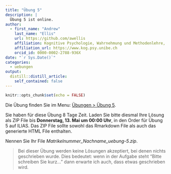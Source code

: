 ```yaml
---
title: "Übung 5"
description: |
  Übung 5 ist online.
author:
  - first_name: "Andrew"
    last_name: "Ellis"
    url: https://github.com/awellis
    affiliation: Kognitive Psychologie, Wahrnehmung und Methodenlehre, Universität Bern 
    affiliation_url: https://www.kog.psy.unibe.ch
    orcid_id: 0000-0002-2788-936X
date: "`r Sys.Date()`"
categories:
  - uebungen
output:
  distill::distill_article:
    self_contained: false
---
```



```r
knitr::opts_chunk$set(echo = FALSE)
```

Die Übung finden Sie im Menu: [Übungen > Übung 5](https://kogpsy.github.io/neuroscicomplab/exercise-5.html). 

Sie haben für diese Übung 8 Tage Zeit. Laden Sie bitte diesmal Ihre Lösung als ZIP File bis **Donnerstag, 13. Mai um 00:00 Uhr**, in den Order für Übung 5 auf ILIAS. Das ZIP File sollte sowohl das Rmarkdown File als auch das generierte HTML File enthalten.

Nennen Sie Ihr File *Matrikelnummer_Nachname_uebung-5.zip*.

> Bei dieser Übung werden keine Lösungen akzeptiert, bei denen nichts geschrieben wurde. Dies bedeutet: wenn in der Aufgabe steht "Bitte schreiben Sie kurz..." dann erwarte ich auch, dass etwas geschrieben wird.
